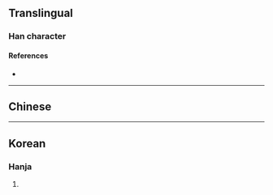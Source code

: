 {{character info/new}}

==Translingual==

===Han character===
{{Han char|rn=9|rad=人|as=01|sn=3|four=|canj=OV|ids=⿺𠃊人}}

====References====
* {{Han ref|kx=0091.051|hdz=10103.030|uh=4EBE|ud=20158}}

----

==Chinese==
{{zh-see|亡|v}}

----

==Korean==

===Hanja===
{{ko-hanja|hangeul=[[망]], [[무]]|rv=mang, mu|mr=mang, mu}}

# {{rfdef|ko|sort=人01}}